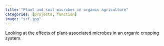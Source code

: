 ```yaml
---
title: "Plant and soil microbes in organic agriculture"
categories: [projects, function]
image: "srf.jpg"
---
```


Looking at the effects of plant-associated microbes in an organic cropping system.
